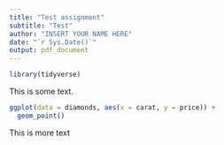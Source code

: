 ```yaml
---
title: "Test assignment"
subtitle: "Test"
author: "INSERT YOUR NAME HERE"
date: "`r Sys.Date()`"
output: pdf_document
---
```



```r
library(tidyverse)
```

This is some text. 


```r
ggplot(data = diamonds, aes(x = carat, y = price)) +
  geom_point()
```

This is more text